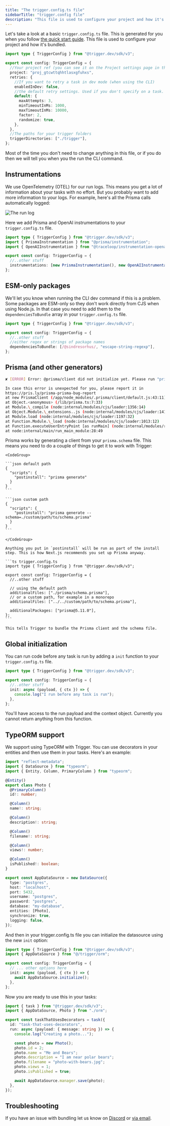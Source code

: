 ```yaml
---
title: "The trigger.config.ts file"
sidebarTitle: "trigger.config file"
description: "This file is used to configure your project and how it's bundled."
---
```


Let's take a look at a basic `trigger.config.ts` file. This is generated for you when you follow [the quick start guide](/v3/quick-start). This file is used to configure your project and how it's bundled.

```ts trigger.config.ts
import type { TriggerConfig } from "@trigger.dev/sdk/v3";

export const config: TriggerConfig = {
  //Your project ref (you can see it on the Project settings page in the dashboard)
  project: "proj_gtcwttqhhtlasxgfuhxs",
  retries: {
    //If you want to retry a task in dev mode (when using the CLI)
    enabledInDev: false,
    //the default retry settings. Used if you don't specify on a task.
    default: {
      maxAttempts: 3,
      minTimeoutInMs: 1000,
      maxTimeoutInMs: 10000,
      factor: 2,
      randomize: true,
    },
  },
  //The paths for your trigger folders
  triggerDirectories: ["./trigger"],
};
```

Most of the time you don't need to change anything in this file, or if you do then we will tell you when you the run the CLI command.

## Instrumentations

We use OpenTelemetry (OTEL) for our run logs. This means you get a lot of information about your tasks with no effort. But you probably want to add more information to your logs. For example, here's all the Prisma calls automatically logged:

![The run log
  ](/images/v3/auto-instrumentation.png)

Here we add Prisma and OpenAI instrumentations to your `trigger.config.ts` file.

```ts trigger.config.ts
import type { TriggerConfig } from "@trigger.dev/sdk/v3";
import { PrismaInstrumentation } from "@prisma/instrumentation";
import { OpenAIInstrumentation } from "@traceloop/instrumentation-openai";

export const config: TriggerConfig = {
  //..other stuff
  instrumentations: [new PrismaInstrumentation(), new OpenAIInstrumentation()],
};
```

## ESM-only packages

We'll let you know when running the CLI dev command if this is a problem. Some packages are ESM-only so they don't work directly from CJS when using Node.js. In that case you need to add them to the `dependenciesToBundle` array in your `trigger.config.ts` file.

```ts trigger.config.ts
import type { TriggerConfig } from "@trigger.dev/sdk/v3";

export const config: TriggerConfig = {
  //..other stuff
  //either regex or strings of package names
  dependenciesToBundle: [/@sindresorhus/, "escape-string-regexp"],
};
```

## Prisma (and other generators)

<Accordion title="The Prisma error you might see">

```bash
✘ [ERROR] Error: @prisma/client did not initialize yet. Please run "prisma generate" and try to import it again.

In case this error is unexpected for you, please report it in
https://pris.ly/prisma-prisma-bug-report
at new PrismaClient (/app/node_modules/.prisma/client/default.js:43:11)
at Object.<anonymous> (/lib/prisma.ts:7:33)
at Module.\_compile (node:internal/modules/cjs/loader:1356:14)
at Object.Module.\_extensions..js (node:internal/modules/cjs/loader:1414:10)
at Module.load (node:internal/modules/cjs/loader:1197:32)
at Function.Module.\_load (node:internal/modules/cjs/loader:1013:12)
at Function.executeUserEntryPoint [as runMain] (node:internal/modules/run_main:128:12)
at node:internal/main/run_main_module:28:49
```

</Accordion>

Prisma works by generating a client from your `prisma.schema` file. This means you need to do a couple of things to get it to work with Trigger:

<Steps>

  <Step title="package.json postinstall `prisma generate`">

    <CodeGroup>

    ```json default path
    {
      "scripts": {
        "postinstall": "prisma generate"
      }
    }
    ```

    ```json custom path
    {
      "scripts": {
        "postinstall": "prisma generate --schema=./custom/path/to/schema.prisma"
      }
    }
    ```

    </CodeGroup>

    Anything you put in `postinstall` will be run as part of the install step. This is how Next.js recommends you set up Prisma anyway.

</Step>

  <Step title="Add prisma and the schema to trigger.config.ts">

    ```ts trigger.config.ts
    import type { TriggerConfig } from "@trigger.dev/sdk/v3";

    export const config: TriggerConfig = {
      //..other stuff

      // using the default path
      additionalFiles: ["./prisma/schema.prisma"],
      // or a custom path, for example in a monorepo
      additionalFiles: ["../../custom/path/to/schema.prisma"],

      additionalPackages: ["prisma@5.11.0"],
    };
    ```

    This tells Trigger to bundle the Prisma client and the schema file.

</Step>

</Steps>

## Global initialization

You can run code before any task is run by adding a `init` function to your `trigger.config.ts` file.

```ts trigger.config.ts
import type { TriggerConfig } from "@trigger.dev/sdk/v3";

export const config: TriggerConfig = {
  //..other stuff
  init: async (payload, { ctx }) => {
    console.log("I run before any task is run");
  },
};
```

You'll have access to the run payload and the context object. Currently you cannot return anything from this function.

## TypeORM support

We support using TypeORM with Trigger. You can use decorators in your entities and then use them in your tasks. Here's an example:

```ts orm/index.ts
import "reflect-metadata";
import { DataSource } from "typeorm";
import { Entity, Column, PrimaryColumn } from "typeorm";

@Entity()
export class Photo {
  @PrimaryColumn()
  id!: number;

  @Column()
  name!: string;

  @Column()
  description!: string;

  @Column()
  filename!: string;

  @Column()
  views!: number;

  @Column()
  isPublished!: boolean;
}

export const AppDataSource = new DataSource({
  type: "postgres",
  host: "localhost",
  port: 5432,
  username: "postgres",
  password: "postgres",
  database: "my-database",
  entities: [Photo],
  synchronize: true,
  logging: false,
});
```

And then in your trigger.config.ts file you can initialize the datasource using the new `init` option:

```ts trigger.config.ts
import type { TriggerConfig } from "@trigger.dev/sdk/v3";
import { AppDataSource } from "@/trigger/orm";

export const config: TriggerConfig = {
  // ... other options here
  init: async (payload, { ctx }) => {
    await AppDataSource.initialize();
  },
};
```

Now you are ready to use this in your tasks:

```ts
import { task } from "@trigger.dev/sdk/v3";
import { AppDataSource, Photo } from "./orm";

export const taskThatUsesDecorators = task({
  id: "task-that-uses-decorators",
  run: async (payload: { message: string }) => {
    console.log("Creating a photo...");

    const photo = new Photo();
    photo.id = 2;
    photo.name = "Me and Bears";
    photo.description = "I am near polar bears";
    photo.filename = "photo-with-bears.jpg";
    photo.views = 1;
    photo.isPublished = true;

    await AppDataSource.manager.save(photo);
  },
});
```

## Troubleshooting

If you have an issue with bundling let us know on [Discord](https://trigger.dev/discord) or [via email](https://trigger.dev/contact).
